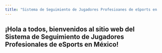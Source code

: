 ```yaml
---
title: "Sistema de Seguimiento de Jugadores Profesioanes de eSports en México"
---
```


## ¡Hola a todos, bienvenidos al sitio web del Sistema de Seguimiento de Jugadores Profesionales de eSports en México!

